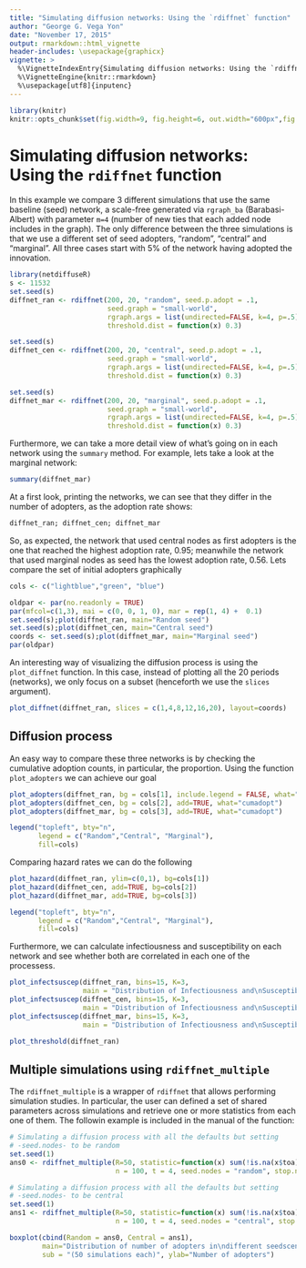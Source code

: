 ```yaml
---
title: "Simulating diffusion networks: Using the `rdiffnet` function"
author: "George G. Vega Yon"
date: "November 17, 2015"
output: rmarkdown::html_vignette
header-includes: \usepackage{graphicx}
vignette: >
  %\VignetteIndexEntry{Simulating diffusion networks: Using the `rdiffnet` function}
  %\VignetteEngine{knitr::rmarkdown}
  %\usepackage[utf8]{inputenc}
---
```


```r
library(knitr)
knitr::opts_chunk$set(fig.width=9, fig.height=6, out.width="600px",fig.align = "center")
```


# Simulating diffusion networks: Using the `rdiffnet` function

In this example we compare 3 different simulations that use the same baseline (seed) network, a scale-free generated via `rgraph_ba` (Barabasi-Albert) with parameter `m=4` (number of new ties that each added node includes in the graph). The only difference between the three simulations is that we use a different set of seed adopters, "random", "central" and "marginal". All three cases start with 5% of the network having adopted the innovation.

```r
library(netdiffuseR)
s <- 11532
set.seed(s)
diffnet_ran <- rdiffnet(200, 20, "random", seed.p.adopt = .1,
                        seed.graph = "small-world",
                        rgraph.args = list(undirected=FALSE, k=4, p=.5),
                        threshold.dist = function(x) 0.3)

set.seed(s)
diffnet_cen <- rdiffnet(200, 20, "central", seed.p.adopt = .1,
                        seed.graph = "small-world",
                        rgraph.args = list(undirected=FALSE, k=4, p=.5),
                        threshold.dist = function(x) 0.3)

set.seed(s)
diffnet_mar <- rdiffnet(200, 20, "marginal", seed.p.adopt = .1,
                        seed.graph = "small-world",
                        rgraph.args = list(undirected=FALSE, k=4, p=.5),
                        threshold.dist = function(x) 0.3)

```

Furthermore, we can take a more detail view of what's going on in each network using the `summary` method. For example, lets take a look at the marginal network:

```r
summary(diffnet_mar)
```


At a first look, printing the networks, we can see that they differ in the number of adopters, as the adoption rate shows:

```r
diffnet_ran; diffnet_cen; diffnet_mar
```

So, as expected, the network that used central nodes as first adopters is the one that reached the highest adoption rate, 0.95; meanwhile the network that used marginal nodes as seed has the lowest adoption rate, 0.56. Lets compare the set of initial adopters graphically

```r
cols <- c("lightblue","green", "blue")

oldpar <- par(no.readonly = TRUE)
par(mfcol=c(1,3), mai = c(0, 0, 1, 0), mar = rep(1, 4) +  0.1)
set.seed(s);plot(diffnet_ran, main="Random seed")
set.seed(s);plot(diffnet_cen, main="Central seed")
coords <- set.seed(s);plot(diffnet_mar, main="Marginal seed")
par(oldpar)
```

An interesting way of visualizing the diffusion process is using the `plot_diffnet` function. In this case, instead of plotting all the 20 periods (networks), we only focus on a subset (henceforth we use the `slices` argument).

```r
plot_diffnet(diffnet_ran, slices = c(1,4,8,12,16,20), layout=coords)
```


## Diffusion process

An easy way to compare these three networks is by checking the cumulative adoption counts, in particular, the proportion. Using the function `plot_adopters` we can achieve our goal

```r
plot_adopters(diffnet_ran, bg = cols[1], include.legend = FALSE, what="cumadopt")
plot_adopters(diffnet_cen, bg = cols[2], add=TRUE, what="cumadopt")
plot_adopters(diffnet_mar, bg = cols[3], add=TRUE, what="cumadopt")

legend("topleft", bty="n",
       legend = c("Random","Central", "Marginal"),
       fill=cols)
```

Comparing hazard rates we can do the following

```r
plot_hazard(diffnet_ran, ylim=c(0,1), bg=cols[1])
plot_hazard(diffnet_cen, add=TRUE, bg=cols[2])
plot_hazard(diffnet_mar, add=TRUE, bg=cols[3])

legend("topleft", bty="n",
       legend = c("Random","Central", "Marginal"),
       fill=cols)
```

Furthermore, we can calculate infectiousness and susceptibility on each network and see whether both are correlated in each one of the processess.

```r
plot_infectsuscep(diffnet_ran, bins=15, K=3, 
                  main = "Distribution of Infectiousness and\nSusceptibility (Random)")
plot_infectsuscep(diffnet_cen, bins=15, K=3, 
                  main = "Distribution of Infectiousness and\nSusceptibility (Central)")
plot_infectsuscep(diffnet_mar, bins=15, K=3, 
                  main = "Distribution of Infectiousness and\nSusceptibility (Marginal)")
```



```r
plot_threshold(diffnet_ran)
```

## Multiple simulations using `rdiffnet_multiple`

The `rdiffnet_multiple` is a wrapper of `rdiffnet` that allows performing simulation studies. In particular, the user can defined a set of shared parameters across simulations and retrieve one or more statistics from each one of them. The followin example is included in the manual of the function:

```r
# Simulating a diffusion process with all the defaults but setting 
# -seed.nodes- to be random
set.seed(1)
ans0 <- rdiffnet_multiple(R=50, statistic=function(x) sum(!is.na(x$toa)),
                          n = 100, t = 4, seed.nodes = "random", stop.no.diff=FALSE)

# Simulating a diffusion process with all the defaults but setting 
# -seed.nodes- to be central
set.seed(1)
ans1 <- rdiffnet_multiple(R=50, statistic=function(x) sum(!is.na(x$toa)),
                          n = 100, t = 4, seed.nodes = "central", stop.no.diff=FALSE)

boxplot(cbind(Random = ans0, Central = ans1),
        main="Distribution of number of adopters in\ndifferent seedscenarios",
        sub = "(50 simulations each)", ylab="Number of adopters")
```

